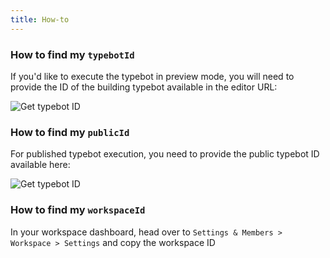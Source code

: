 ```yaml
---
title: How-to
---
```


### How to find my `typebotId`

If you'd like to execute the typebot in preview mode, you will need to provide the ID of the building typebot available in the editor URL:

<Frame>
  <img src="/images/api/typebotId.png" alt="Get typebot ID" />
</Frame>

### How to find my `publicId`

For published typebot execution, you need to provide the public typebot ID available here:

<img src="/images/api/publicId.png" alt="Get typebot ID" />

### How to find my `workspaceId`

In your workspace dashboard, head over to `Settings & Members > Workspace > Settings` and copy the workspace ID

